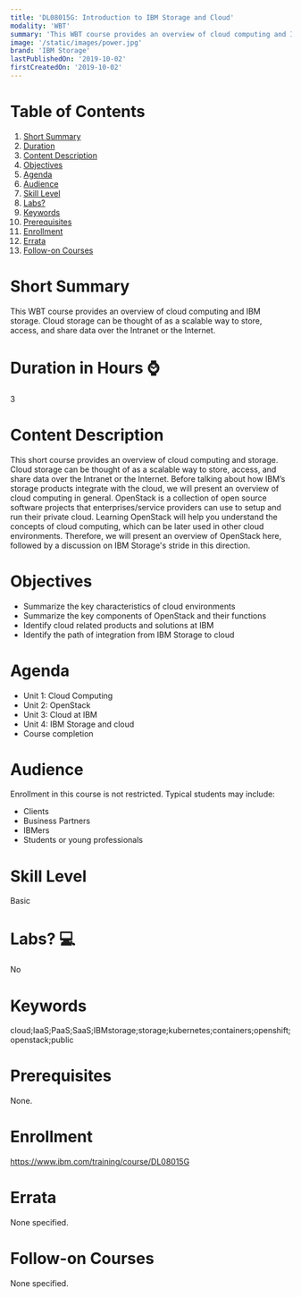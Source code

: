 ```yaml
---
title: 'DL08015G: Introduction to IBM Storage and Cloud'
modality: 'WBT'
summary: 'This WBT course provides an overview of cloud computing and IBM storage. Cloud storage can be thought of as a scalable way to store, access, and share data over the Intranet or the Internet.'
image: '/static/images/power.jpg'
brand: 'IBM Storage'
lastPublishedOn: '2019-10-02'
firstCreatedOn: '2019-10-02'
---
```

# Table of Contents
1.  [Short Summary](#short-summary)
2.  [Duration](#duration-in-hours-)
3.  [Content Description](#content-description)
4.  [Objectives](#objectives)
5.  [Agenda](#agenda)
6.  [Audience](#audience)
7.  [Skill Level](#skill-level)
8.  [Labs?](#labs-)
9.  [Keywords](#keywords)
10. [Prerequisites](#prerequisites)
11. [Enrollment](#enrollment)
12. [Errata](#errata)
13. [Follow-on Courses](#follow-on-courses)

# Short Summary
This WBT course provides an overview of cloud computing and IBM storage. Cloud storage can be thought of as a scalable way to store, access, and share data over the Intranet or the Internet. 

# Duration in Hours ⌚
3

# Content Description
This short course provides an overview of cloud computing and storage. Cloud storage can be thought of as a scalable way to store, access, and share data over the Intranet or the Internet. Before talking about how IBM’s storage products integrate with the cloud, we will present an overview of cloud computing in general. OpenStack is a collection of open source software projects that enterprises/service providers can use to setup and run their private cloud. Learning OpenStack will help you understand the concepts of cloud computing, which can be later used in other cloud environments. Therefore, we will present an overview of OpenStack here, followed by a discussion on IBM Storage's stride in this direction.

# Objectives
*	Summarize the key characteristics of cloud environments
*	Summarize the key components of OpenStack and their functions
*	Identify cloud related products and solutions at IBM
*	Identify the path of integration from IBM Storage to cloud

# Agenda
*	Unit 1: Cloud Computing
*	Unit 2: OpenStack
*	Unit 3: Cloud at IBM
*	Unit 4: IBM Storage and cloud
*	Course completion

# Audience
Enrollment in this course is not restricted. Typical students may include:
*   Clients
*   Business Partners
*   IBMers
*   Students or young professionals

# Skill Level
Basic

# Labs? 💻
No

# Keywords
cloud;IaaS;PaaS;SaaS;IBMstorage;storage;kubernetes;containers;openshift;openstack;public

# Prerequisites
None.

# Enrollment
https://www.ibm.com/training/course/DL08015G

# Errata
None specified.

# Follow-on Courses
None specified.

